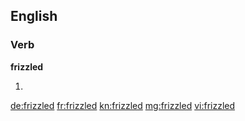 ==English==

===Verb===
'''frizzled'''

# {{past of|[[frizzle]]}}

[[de:frizzled]]
[[fr:frizzled]]
[[kn:frizzled]]
[[mg:frizzled]]
[[vi:frizzled]]
